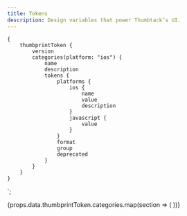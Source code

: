 ```yaml
---
title: Tokens
description: Design variables that power Thumbtack’s UI.
---
```



    {
        thumbprintToken {
            version
            categories(platform: "ios") {
                name
                description
                tokens {
                    platforms {
                        ios {
                            name
                            value
                            description
                        }
                        javascript {
                            value
                        }
                    }
                    format
                    group
                    deprecated
                }
            }
        }
    }
`;

<TabNav />

<PackageTable
    version={props.data.thumbprintToken.version}
    packageName="ThumbprintTokens"
    sourceDirectory="https://github.com/thumbtack/thumbprint-tokens"
    platform="ios"
    importStatement="import ThumbprintTokens"
/>

<div>
    {props.data.thumbprintToken.categories.map(section => (
        <TokenSection section={section} key={section.name} platform="ios" />
    ))}
</div>
